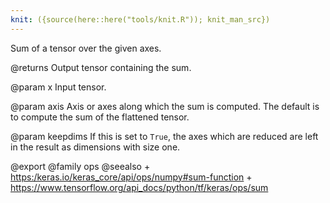 ```yaml
---
knit: ({source(here::here("tools/knit.R")); knit_man_src})
---
```

Sum of a tensor over the given axes.

@returns
    Output tensor containing the sum.

@param x
Input tensor.

@param axis
Axis or axes along which the sum is computed. The default is to
compute the sum of the flattened tensor.

@param keepdims
If this is set to `True`, the axes which are reduced are left
in the result as dimensions with size one.

@export
@family ops
@seealso
+ <https:/keras.io/keras_core/api/ops/numpy#sum-function>
+ <https://www.tensorflow.org/api_docs/python/tf/keras/ops/sum>

